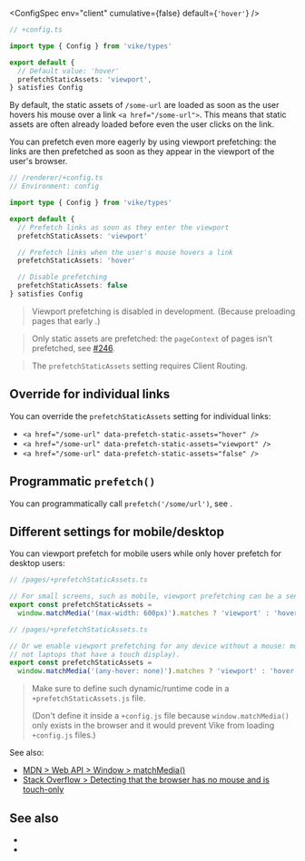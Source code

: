 
<ConfigSpec
  env="client"
  cumulative={false}
  default={<code>'hover'</code>}
/>

```ts
// +config.ts

import type { Config } from 'vike/types'

export default {
  // Default value: 'hover'
  prefetchStaticAssets: 'viewport',
} satisfies Config
```

By default,
the static assets of `/some-url` are loaded as soon as the user hovers his mouse over a link `<a href="/some-url">`.
This means that static assets are often already loaded before even the user clicks on the link.

You can prefetch even more eagerly by using viewport prefetching: the links are then prefetched as soon as they appear in the viewport of the user's browser.

```ts
// /renderer/+config.ts
// Environment: config

import type { Config } from 'vike/types'

export default {
  // Prefetch links as soon as they enter the viewport
  prefetchStaticAssets: 'viewport'

  // Prefetch links when the user's mouse hovers a link
  prefetchStaticAssets: 'hover'

  // Disable prefetching
  prefetchStaticAssets: false
} satisfies Config
```

> Viewport prefetching is disabled in development. (Because preloading pages that early <ViteLazyTranspilingContradiction />.)

> Only static assets are prefetched: the `pageContext` of pages isn't prefetched, see [#246](https://github.com/vikejs/vike/issues/246).

> The `prefetchStaticAssets` setting requires <Link href="/client-routing">Client Routing</Link>.


## Override for individual links

You can override the `prefetchStaticAssets` setting for individual links:
 - `<a href="/some-url" data-prefetch-static-assets="hover" />`
 - `<a href="/some-url" data-prefetch-static-assets="viewport" />`
 - `<a href="/some-url" data-prefetch-static-assets="false" />`


## Programmatic `prefetch()`

You can programmatically call <code>prefetch('/some/url')</code>, see <Link href="/prefetch"/>.


## Different settings for mobile/desktop

You can viewport prefetch for mobile users while only hover prefetch for desktop users:

```ts
// /pages/+prefetchStaticAssets.ts

// For small screens, such as mobile, viewport prefetching can be a sensible strategy
export const prefetchStaticAssets =
  window.matchMedia('(max-width: 600px)').matches ? 'viewport' : 'hover'
```

```ts
// /pages/+prefetchStaticAssets.ts

// Or we enable viewport prefetching for any device without a mouse: mobile and tablets (but
// not laptops that have a touch display).
export const prefetchStaticAssets =
  window.matchMedia('(any-hover: none)').matches ? 'viewport' : 'hover'
```

> Make sure to define such dynamic/runtime code in a `+prefetchStaticAssets.js` file.
>
> (Don't define it inside a `+config.js` file because `window.matchMedia()` only exists in the browser and it would <Link href="/config#pointer-imports">prevent Vike from loading `+config.js` files</Link>.)

See also:
 - [MDN > Web API > Window > matchMedia()](https://developer.mozilla.org/en-US/docs/Web/API/Window/matchMedia)
 - [Stack Overflow > Detecting that the browser has no mouse and is touch-only](https://stackoverflow.com/questions/7838680/detecting-that-the-browser-has-no-mouse-and-is-touch-only/52854585#52854585)

## See also

- <Link href="/prefetch" />
- <Link href="/preloading" />
